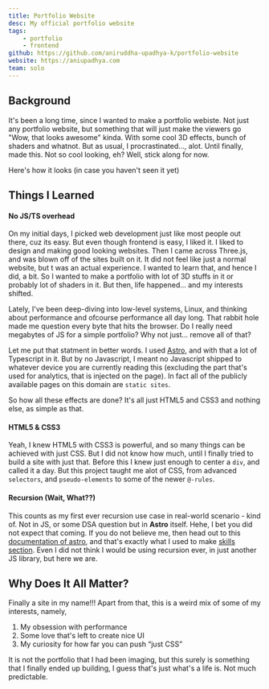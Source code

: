 ```yaml
---
title: Portfolio Website
desc: My official portfolio website
tags:
    - portfolio
    - frontend
github: https://github.com/aniruddha-upadhya-k/portfolio-website
website: https://aniupadhya.com
team: solo
---
```



## Background

It's been a long time, since I wanted to make a portfolio webiste. Not just any portfolio website, but something that will just make the viewers go "Wow, that looks awesome" kinda. With some cool 3D effects, bunch of shaders and whatnot. But as usual, I procrastinated..., alot. Until finally, made this. Not so cool looking, eh? Well, stick along for now.

Here's how it looks (in case you haven't seen it yet)

<Carousel 
  uid="portfolio" 
  contents={contents}
/>

## Things I Learned 

#### No JS/TS overhead

On my initial days, I picked web development just like most people out there, cuz its easy. But even though frontend is easy, I liked it. I liked to design and making good looking websites. Then I came across Three.js, and was blown off of the sites built on it. It did not feel like just a normal website, but t was an actual experience. I wanted to learn that, and hence I did, a bit. So I wanted to make a portfolio with lot of 3D stuffs in it or probably lot of shaders in it. But then, life happened... and my interests shifted.

Lately, I've been deep-diving into low-level systems, Linux, and thinking about performance and ofcourse performance all day long. That rabbit hole made me question every byte that hits the browser. Do I really need megabytes of JS for a simple portfolio? Why not just... remove all of that?

Let me put that statment in better words. I used [Astro](https://astro.build/), and with that a lot of Typescript in it. But by no Javascript, I meant no Javascript shipped to whatever device you are currently reading this (excluding the part that's used for analytics, that is injected on the page). In fact all of the publicly available pages on this domain are `static sites`.

So how all these effects are done? It's all just HTML5 and CSS3 and nothing else, as simple as that.

#### HTML5 & CSS3

Yeah, I knew HTML5 with CSS3 is powerful, and so many things can be achieved with just CSS. But I did not know how much, until I finally tried to build a site with just that. Before this I knew just enough to center a `div`, and called it a day. But this project taught me alot of CSS, from advanced `selectors`, and `pseudo-elements` to some of the newer `@-rules`.

#### Recursion (Wait, What??)

This counts as my first ever recursion use case in real-world scenario - kind of. Not in JS, or some DSA question but in **Astro** itself. Hehe, I bet you did not expect that coming. If you do not believe me, then head out to this 
<a href="https://docs.astro.build/en/reference/astro-syntax/#astroself" target="_blank">documentation of astro</a>,
 and that's exactly what I used to make [skills section](/#skills). Even I did not think I would be using recursion ever, in just another JS library, but here we are.

## Why Does It All Matter?

Finally a site in my name!!! Apart from that, this is a weird mix of some of my interests, namely,

1. My obsession with performance
2. Some love that's left to create nice UI
3. My curiosity for how far you can push “just CSS”

It is not the portfolio that I had been imaging, but this surely is something that I finally ended up building, I guess that's just what's a life is. Not much predictable.
